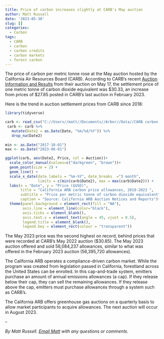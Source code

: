```yaml
---
title: Price of carbon increases slightly at CARB's May auction
author: Matt Russell
date: '2023-05-30'
slug: []
categories:
  - Carbon
tags:
  - CARB
  - carbon
  - carbon credits
  - carbon markets
  - forest carbon
---
```


The price of carbon per metric tonne rose at the May auction hosted by the California Air Resources Board (CARB). According to CARB's recent [Auction Information and Results](https://ww2.arb.ca.gov/our-work/programs/cap-and-trade-program/auction-information/auction-notices-and-reports) from their auction on May 17, the settlement price of one metric tonne of carbon dioxide equivalent was \$30.33, an increase from prices of \$27.85 posted in CARB's last auction in February 2023.   

Here is the trend in auction settlement prices from CARB since 2018:

```r
library(tidyverse)
```

```r
carb <- read_csv("C://Users//matt//Documents//Arbor//Data//CARB carbon price.csv")
 carb <- carb %>% 
   mutate(Date2 = as.Date(Date, "%m/%d/%Y")) %>% 
   drop_na(Date2)
 
min <- as.Date("2017-10-01")
max <- as.Date("2023-06-01")

ggplot(carb, aes(Date2, Price, col = Auction))+
  scale_color_manual(values=c("darkgreen", "brown"))+
  geom_point(size = 2) +
  geom_line() +
  scale_x_date(date_labels = "%m-%Y", date_breaks  ="3 month", 
               limits = c(min(carb$Date2), max = max(carb$Date2))) +
  labs(x = "Date", y = "Price ($USD)", 
       title = "California ARB carbon price allowances, 2018-2023 ",
       subtitle = "Price per metric tonne of carbon dioxide equivalent",
       caption = "Source: California ARB Auction Notices and Reports")+
  theme(panel.background = element_rect(fill = "NA"),
        axis.line = element_line(color="black"),
        axis.ticks = element_blank(),
        axis.text.x = element_text(angle = 45, vjust = 0.5),
        legend.title = element_blank(),
        legend.key = element_rect(colour = "transparent"))
```

The May 2023 price was the second highest on record, behind prices that were recorded at CARB's May 2022 auction (\$30.85). The May 2023 auction offered and sold 56,084,237 allowances, similar to what was offered in the February 2023 auction (56,395,720 allowances).

The California ARB operates a compliance-driven carbon market. While the program was created from legislation passed in California, forestland across the United States can be enrolled. In this cap-and-trade system, emitters purchase an amount of annual emissions allowances (a cap). If they release below their cap, they can sell the remaining allowances. If they release above the cap, emitters must purchase allowances through a system such as CARB's. 

The California ARB offers greenhouse gas auctions on a quarterly basis to allow market participants to acquire allowances. The next auction will occur in August 2023. 

--

*By Matt Russell. [Email Matt](mailto:matt@arbor-analytics.com) with any questions or comments.*
